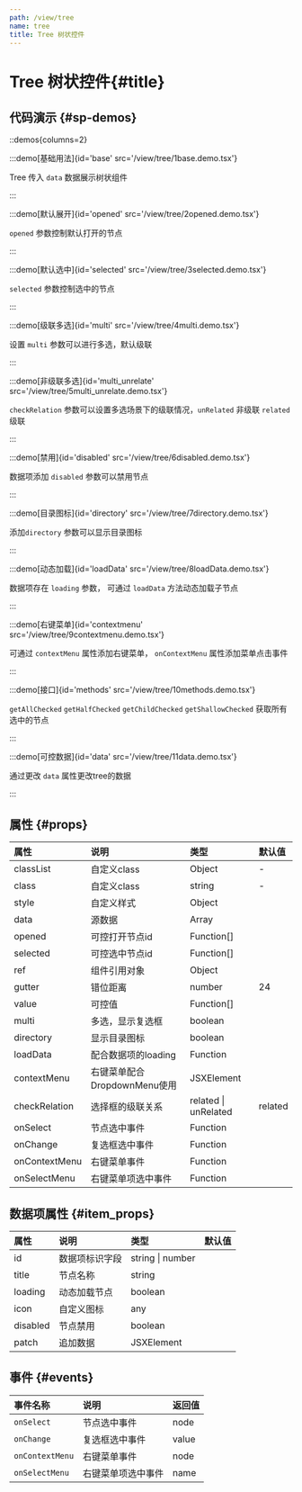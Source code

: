 ```yaml
---
path: /view/tree
name: tree
title: Tree 树状控件
---
```



<div class="sys-ctx-main-left">

# Tree 树状控件\{#title\}

## 代码演示 \{#sp-demos\}

::demos{columns=2}

:::demo[基础用法]{id='base' src='/view/tree/1base.demo.tsx'}

Tree 传入 `data` 数据展示树状组件

:::


:::demo[默认展开]{id='opened' src='/view/tree/2opened.demo.tsx'}

`opened` 参数控制默认打开的节点

:::


:::demo[默认选中]{id='selected' src='/view/tree/3selected.demo.tsx'}

`selected` 参数控制选中的节点

:::


:::demo[级联多选]{id='multi' src='/view/tree/4multi.demo.tsx'}

设置 `multi` 参数可以进行多选，默认级联

:::



:::demo[非级联多选]{id='multi_unrelate' src='/view/tree/5multi_unrelate.demo.tsx'}

`checkRelation` 参数可以设置多选场景下的级联情况，`unRelated` 非级联 `related` 级联

:::


:::demo[禁用]{id='disabled' src='/view/tree/6disabled.demo.tsx'}

数据项添加 `disabled` 参数可以禁用节点

:::


:::demo[目录图标]{id='directory' src='/view/tree/7directory.demo.tsx'}

添加`directory` 参数可以显示目录图标

:::


:::demo[动态加载]{id='loadData' src='/view/tree/8loadData.demo.tsx'}

数据项存在 `loading` 参数， 可通过 `loadData` 方法动态加载子节点

:::


:::demo[右键菜单]{id='contextmenu' src='/view/tree/9contextmenu.demo.tsx'}

可通过 `contextMenu` 属性添加右键菜单， `onContextMenu` 属性添加菜单点击事件

:::


:::demo[接口]{id='methods' src='/view/tree/10methods.demo.tsx'}

`getAllChecked` `getHalfChecked` `getChildChecked` `getShallowChecked` 获取所有选中的节点  

:::


:::demo[可控数据]{id='data' src='/view/tree/11data.demo.tsx'}

通过更改 `data` 属性更改tree的数据

:::



## 属性 \{#props\}

| 属性 | 说明 | 类型 | 默认值 |
| :--- | :---- | :--- | :--- |
|classList|自定义class|Object|-|
|class|自定义class|string|-|
|style|自定义样式|Object||
|data|源数据|Array||
|opened|可控打开节点id|Function[]||
|selected|可控选中节点id|Function[]||
|ref|组件引用对象|Object||
|gutter|错位距离|number|24|
|value|可控值|Function[]||
|multi|多选，显示复选框|boolean||
|directory|显示目录图标|boolean||
|loadData|配合数据项的loading|Function||
|contextMenu|右键菜单配合DropdownMenu使用|JSXElement||
|checkRelation|选择框的级联关系|related &#124; unRelated|related|
|onSelect|节点选中事件|Function||
|onChange|复选框选中事件|Function||
|onContextMenu|右键菜单事件|Function||
|onSelectMenu|右键菜单项选中事件|Function||


## 数据项属性 \{#item_props\}

| 属性 | 说明 | 类型 | 默认值 |
| :--- | :---- | :--- | :--- |
|id|数据项标识字段|string &#124; number||
|title|节点名称|string||
|loading|动态加载节点|boolean||
|icon|自定义图标|any||
|disabled|节点禁用|boolean||
|patch|追加数据|JSXElement||

## 事件 \{#events\}

| 事件名称 | 说明 | 返回值|
| :--- | :---- | :--- |
|`onSelect`|节点选中事件|node|
|`onChange`|复选框选中事件|value|
|`onContextMenu`|右键菜单事件|node|
|`onSelectMenu`|右键菜单项选中事件|name|

</div>